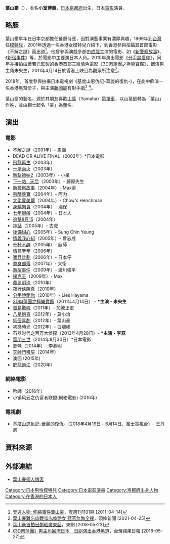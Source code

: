 {{Infobox model
| name            = 葉山豪
| image           = 
| caption         = 
| birth_name      = 小室 博義<br/>（こむろ ひろよし）
| birth_date      = {{birth date and age|1975|4|10}}
| birth_place     = {{JPN}}[[京都府|京都府]]
| death_date      = 
| death_place     = 
| occupation      = 電影演員
| spouse          = 
| height          = {{height|m=1.85}}
| weight          = 
| nationality     = {{JPN}}
| eye_color       = 黑色
| hair_color      = 黑色
| alias           = 
| website         = [http://hirokoon.blog4.fc2.com/ 葉山豪個人博客]
}}{{Japanese|japanese=葉山 豪|kana=はやま ひろ|romaji=Hayama Hiro}}
'''葉山豪'''（{{bd|1975年|4月10日||}}），本名'''小室博義'''，[[日本|日本]][[京都府|京都府]]出生，日本[[電影|電影]]演員。

==略歷==
葉山豪早年在日本京都擔任餐廳侍應，因對演藝事業有濃厚興趣，1999年到[[台灣|台灣]]任[[模特兒|模特兒]]，2001年透過一名香港女模特兒介紹下，到香港參與拍攝其首部電影《不解之謎》而出道<ref>[http://hk.next.nextmedia.com/template/next/art_main.php?iss_id=1101&sec_id=1000853&art_id=15160941 壹週人物: 伸縮事件葉山豪]，壹週刊1101期 [2011-04-14]</ref>。他曾參與演戲多部由[[成龍|成龍]]主演的電影，如《[[新警察故事|新警察故事]]》、《[[新宿事件|新宿事件]]》等，於電影中主要演日本人角。2010年演出電影《[[分手說愛你|分手說愛你]]》，同年亦接拍由[[蕭若元|蕭若元]]監製的香港首部[[三維|三維]][[情色|情色]]電影《[[3D肉蒲團之極樂寶鑑|3D肉蒲團之極樂寶鑑]]》，飾演男主角未央生，2011年4月14日於香港上映且為觀眾所注意<ref>[https://hd.stheadline.com/life/ent/realtime/2047956/%E5%8D%B3%E6%99%82-%E5%A8%9B%E6%A8%82-%E8%91%89%E5%B1%B1%E8%B1%AA%E9%9B%A3%E5%BF%98%E8%82%89%E6%88%B010%E8%B5%A4%E6%A2%9D%E8%89%B7%E5%A5%B3-%E8%97%8D%E7%87%95%E7%84%A1%E6%82%94%E5%85%A8%E8%A3%B8 葉山豪難忘肉戰10赤條艷女 藍燕無悔全裸]，頭條新聞 [2021-04-25]</ref>。

2018年，首度參與拍攝日本電視劇《基度山恩仇記-華麗的復仇-》，在劇中飾演一名香港黑幫份子，與主演[[藤岡靛|藤岡靛]]有對手戲<ref>[https://hk.on.cc/hk/bkn/cnt/entertainment/20180523/bkn-20180523120234661-0523_00862_001.html 葉山豪首拍日劇晒廣東話]，東網 [2018-05-23]</ref> <ref>[https://tw.appledaily.com/entertainment/20180527/I5KGPICKFD34FSCZOKHZD6V76Q/ 《3D肉蒲團》男主角回流日本　日劇演出香港黑道]，台灣蘋果日報 [2018-05-27]</ref>。

葉山豪的藝名，源於其朋友喜歡[[山葉|山葉]]（Yamaha）[[電單車|電單車]]，以山葉倒轉為「葉山」作姓，並由相士起名「豪」為藝名。

==演出==
===電影===
*[[不解之謎|不解之謎]]（2001年）- 馬面
*DEAD OR ALIVE FINAL（2002年）*日本電影
*[[飛龍再生|飛龍再生]]（2003年）
*[[一屋兩火|一屋兩火]]（2003年）
*[[新紮師妹2|新紮師妹2]]（2003年）- 小泉
*[[下一站…天后|下一站…天后]]（2003年）- 藤原先生
*[[新警察故事|新警察故事]]（2004年）- Max梁
*[[煎釀叄寶|煎釀叄寶]]（2004年）- 阿力
*[[大佬愛美麗|大佬愛美麗]]（2004年）- Chow's Henchman
*[[身驕肉貴|身驕肉貴]]（2004年）- 酒保
*[[七年很癢|七年很癢]]（2004年）- 日本人
*[[追擊8月15|追擊8月15]]（2004年）
*[[神話|神話]]（2005年）- 古虎
*[[後備甜心|後備甜心]]（2005年）- Sung Chin Yeung
*[[情義我心知|情義我心知]]（2005年）- 曾志成
*[[千杯不醉|千杯不醉]]（2005年）- 廚師
*[[情意拳拳|情意拳拳]]（2006年）
*[[寶貝計劃|寶貝計劃]]（2006年）- 日本仔
*[[單身部落|單身部落]]（2007年）- 大衛
*[[新宿事件|新宿事件]]（2009年）- 渡川強平
*[[撲克王|撲克王]]（2009年）- Max
*[[翡翠明珠|翡翠明珠]]（2010年）
*[[夜行俠陳真|夜行俠陳真]]（2010年）
*[[分手說愛你|分手說愛你]]（2010年）- Lies Hayama
*[[3D肉蒲團之極樂寶鑑|3D肉蒲團之極樂寶鑑]]（2011年4月14日） - '''*主演・未央生''' 
*[[孤岛惊魂_(2011年电影)|孤島驚魂]]（2011年）- 加騰正宏
*[[八星抱喜|八星抱喜]]（2012年）- 莫小治
*[[低俗喜劇|低俗喜劇]]（2012年）- 葉山豪
*初戀時光（2012年）- 白熠峰
*石器时代之百万大侦探（2013年4月28日）- '''*主演・李箖''' 
*[[鲁邦三世#電影版_2|雷朋三世]]（2014年8月30日）*日本電影
*鄉味（2014年）- 李慕明
*[[天師鬥殭屍|天師鬥殭屍]]（2014年）
*澳囧 (2015年)
*[[肥龍過江_(2020年電影)|肥龍過江]]（2020年）

===網絡電影===
*殓師（2016年）
*小镇风云之仇富者联盟(網絡電影) (2016年)

===電視劇===
*[[基度山恩仇記-華麗的復仇-|基度山恩仇記-華麗的復仇-]]（2018年4月19日 - 6月14日、富士電視台）- 王丹尼

==資料來源==
{{references}}
		
==外部連結==
*[http://hirokoon.blog4.fc2.com/ 葉山豪個人博客]

{{DEFAULTSORT:Hayama Hiro}}
[[Category:日本男性模特兒|Category:日本男性模特兒]]
[[Category:日本電影演員|Category:日本電影演員]]
[[Category:京都府出身人物|Category:京都府出身人物]]
[[Category:在香港的日本人|Category:在香港的日本人]]